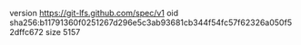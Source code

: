 version https://git-lfs.github.com/spec/v1
oid sha256:b11791360f0251267d296e5c3ab93681cb344f54fc57f62326a050f52dffc672
size 5157
